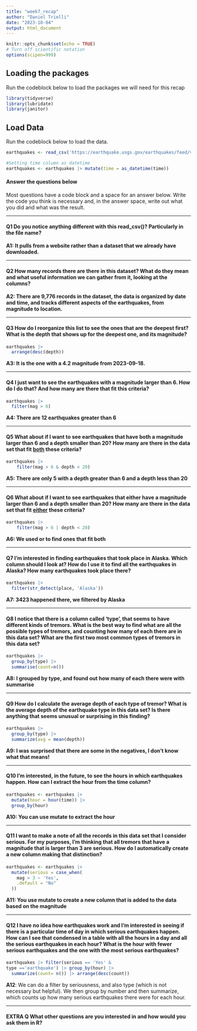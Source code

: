 ```yaml
---
title: "week7_recap"
author: "Daniel Trielli"
date: "2023-10-04"
output: html_document
---
```


```r
knitr::opts_chunk$set(echo = TRUE)
# Turn off scientific notation
options(scipen=999)
```

## Loading the packages

Run the codeblock below to load the packages we will need for this recap

```r
library(tidyverse)
library(lubridate)
library(janitor)
```

## Load Data

Run the codeblock below to load the data.

```r
earthquakes <- read_csv('https://earthquake.usgs.gov/earthquakes/feed/v1.0/summary/all_month.csv')

#Setting time column as datetime
earthquakes <- earthquakes |> mutate(time = as_datetime(time))
```

#### Answer the questions below

Most questions have a code block and a space for an answer below. Write the code you think is necessary and, in the answer space, write out what you did and what was the result.

------------------------------------------------------------------------

#### **Q1** Do you notice anything different with this read_csv()? Particularly in the file name?

**A1: It pulls from a website rather than a dataset that we already have downloaded.**

------------------------------------------------------------------------

#### **Q2** How many records there are there in this dataset? What do they mean and what useful information we can gather from it, looking at the columns?

**A2: There are 9,776 records in the dataset, the data is organized by date and time, and tracks different aspects of the earthquakes, from magnitude to location.**

------------------------------------------------------------------------

#### **Q3** How do I reorganize this list to see the ones that are the deepest first? What is the depth that shows up for the deepest one, and its magnitude?

```r
earthquakes |>
  arrange(desc(depth))
```

**A3: It is the one with a 4.2 magnitude from 2023-09-18.**

------------------------------------------------------------------------

#### **Q4** I just want to see the earthquakes with a magnitude larger than 6. How do I do that? And how many are there that fit this criteria?

```r
earthquakes |>
  filter(mag > 6)
```

**A4: There are 12 earthquakes greater than 6**

------------------------------------------------------------------------

#### **Q5** What about if I want to see earthquakes that have both a magnitude larger than 6 and a depth smaller than 20? How many are there in the data set that fit [both]{.underline} these criteria?

```r
earthquakes |>
    filter(mag > 6 & depth < 20) 
```

**A5: There are only 5 with a depth greater than 6 and a depth less than 20**

------------------------------------------------------------------------

#### **Q6** What about if I want to see earthquakes that either have a magnitude larger than 6 and a depth smaller than 20? How many are there in the data set that fit [either]{.underline} these criteria?

```r
earthquakes |>
    filter(mag > 6 | depth < 20)
```

**A6: We used or to find ones that fit both**

------------------------------------------------------------------------

#### **Q7** I'm interested in finding earthquakes that took place in Alaska. Which column should I look at? How do I use it to find all the earthquakes in Alaska? How many earthquakes took place there?

```r
earthquakes |>
  filter(str_detect(place, 'Alaska'))
```

**A7: 3423 happened there, we filtered by Alaska**

------------------------------------------------------------------------

#### **Q8** I notice that there is a column called 'type', that seems to have different kinds of tremors. What is the best way to find what are all the possible types of tremors, and counting how many of each there are in this data set? What are the first two most common types of tremors in this data set?

```r
earthquakes |>
  group_by(type) |>
  summarise(count=n())
```

**A8: I grouped by type, and found out how many of each there were with summarise**

------------------------------------------------------------------------

#### **Q9** How do I calculate the average depth of each type of tremor? What is the average depth of the earthquake type in this data set? Is there anything that seems unusual or surprising in this finding?

```r
earthquakes |>
  group_by(type) |>
  summarize(avg = mean(depth))
```

**A9: I was surprised that there are some in the negatives, I don't know what that means!**

------------------------------------------------------------------------

#### **Q10** I'm interested, in the future, to see the hours in which earthquakes happen. How can I extract the hour from the time column?

```r
earthquakes <- earthquakes |>
  mutate(hour = hour(time)) |>
  group_by(hour)
```

**A10: You can use mutate to extract the hour**

------------------------------------------------------------------------

#### **Q11** I want to make a note of all the records in this data set that I consider serious. For my purposes, I'm thinking that all tremors that have a magnitude that is larger than 3 are serious. How do I automatically create a new column making that distinction?

```r
earthquakes <- earthquakes |>
  mutate(serious = case_when(
    mag > 3 ~ 'Yes', 
    .default = "No"
  ))
```

**A11: You use mutate to create a new column that is added to the data based on the magnitude**

------------------------------------------------------------------------

#### **Q12** I have no idea how earthquakes work and I'm interested in seeing if there is a particular time of day in which serious earthquakes happen. How can I see that condensed in a table with all the hours in a day and all the serious earthquakes in each hour? What is the hour with fewer serious earthquakes and the one with the most serious earthquakes?

```r
earthquakes |> filter(serious == 'Yes' & 
type =='earthquake') |> group_by(hour) |>
  summarize(count= n()) |> arrange(desc(count))
```

**A12**: We can do a filter by seriousness, and also type (which is not necessary but helpful). We then group by number and then summarize, which counts up how many serious earthquakes there were for each hour.

------------------------------------------------------------------------

#### EXTRA Q What other questions are you interested in and how would you ask them in R?

```r

```

```r

```

```r

```
